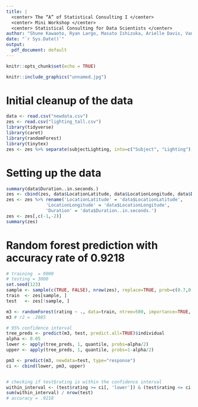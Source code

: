 ```yaml
---
title: |
  <center> The “A” of Statistical Consulting I </center>
  <center> Mini Workshop </center> 
  <center> Statistical Consulting for Data Scientists </center>
author: "Shune Kawaoto, Ryan Largo, Masato Ishizuka, Arielle Davis, Vanda Suklar, John Wu"
date: "`r Sys.Date()`"
output:
  pdf_document: default
---
```


```r
knitr::opts_chunk$set(echo = TRUE)
```

```r
knitr::include_graphics("unnamed.jpg")
```

# Initial cleanup of the data
```r
data <- read.csv("newdata.csv")
zes <- read.csv("lighting_tall.csv")
library(tidyverse)
library(caret)
library(randomForest)
library(tinytex)
zes <- zes %>% separate(subjectLighting, into=c("Subject", "Lighting"), sep=1)
```


# Setting up the data
```r
summary(data$Duration..in.seconds.)
zes <- cbind(zes, data$LocationLatitude, data$LocationLongitude, data$Duration..in.seconds.)
zes <- zes %>% rename('LocationLatitude' = 'data$LocationLatitude',
               'LocationLongitude' = 'data$LocationLongitude',
               'Duration' = 'data$Duration..in.seconds.')
zes <- zes[,c(-1,-2)]
summary(zes)
```


# Random forest prediction with accuracy rate of 0.9218
```r
# training  = 9000
# testing = 3000
set.seed(123)
sample <- sample(c(TRUE, FALSE), nrow(zes), replace=TRUE, prob=c(0.7,0.3))
train  <- zes[sample, ]
test   <- zes[!sample, ]

m3 <- randomForest(rating ~ ., data=train, ntree=500, importance=TRUE, mtry=5, type="regression")
m3 # r2 = .2885

# 95% confidence interval
tree_preds <- predict(m3, test, predict.all=TRUE)$individual
alpha <- 0.05
lower <- apply(tree_preds, 1, quantile, probs=alpha/2)
upper <- apply(tree_preds, 1, quantile, probs=1-alpha/2)

pm3 <- predict(m3, newdata=test, type="response")
ci <- cbind(lower, pm3, upper)


# checking if test$rating is within the confidence interval
within_interval <- (test$rating >= ci[, 'lower']) & (test$rating <= ci[, 'upper'])
sum(within_interval) / nrow(test)
# accuracy = .9218

```

